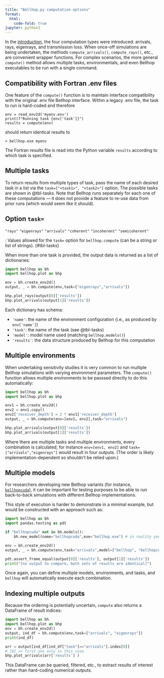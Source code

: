 ```yaml
---
title: "Bellhop.py computation options"
format:
  html:
    code-fold: true
jupyter: python3
---
```


In the [introduction](intro.qmd), the four computation types were introduced: arrivals, rays, eigenrays, and transmission loss.
When once-off simulations are being undertaken, the methods `compute_arrivals()`, `compute_rays()`, etc., are convenient wrapper functions.
For complex scenarios, the more general `compute()` method allows multiple tasks, environmentals, and even Bellhop executables to be run with a single command.

## Compatibility with Fortran .env files

One feature of the `compute()` function is to maintain interface compatibility with the original .env file Bellhop interface. Within a legacy .env file, the task to run is hard-coded and therefore
```
env = read_env2d('myenv.env')
print(f"Running task {env['task']}")
results = compute(env)
```
should return identical results to 
```
> bellhop.exe myenv
```
The Fortran results file is read into the Python variable `results` according to which task is specified.

## Multiple tasks

To return results from multiple types of task, pass the name of each desired task in a list via the `task=["<task1>", "<task2>"]` option.
The possible tasks are shown in @tbl-tasks.
Note that Bellhop runs separately for each one of these computations — it does not provide
a feature to re-use data from prior runs (which would seem like it should).

Option `task=`
----------------------
`"rays"`
`"eigenrays"`
`"arrivals"`
`"coherent"`
`"incoherent"`
`"semicoherent"`

: Values allowed for the `task=` option for `bellhop.compute` (can be a string or list of strings). {#tbl-tasks}

When more than one task is provided, the output data is returned as a list of dictionaries:

```python
import bellhop as bh 
import bellhop.plot as bhp

env = bh.create_env2d()
output, _ = bh.compute(env,task=["eigenrays","arrivals"])

bhp.plot_rays(output[0]['results'])
bhp.plot_arrivals(output[1]['results'])
```

Each dictionary has schema:

* `'name'`: the name of the environment configuration (i.e., as produced by `env['name']`)
* `'task'`: the name of the task (see @tbl-tasks)
* `'model'`: model name used (matching `bellhop.models()`)
* `'results'`: the data structure produced by Bellhop for this computation


## Multiple environments

When undertaking sensitivity studies it is very common to run multiple Bellhop simulations with varying environment parameters.
The `compute()` function allows multiple environments to be passsed directly to do this automatically:

```python
import bellhop as bh 
import bellhop.plot as bhp

env1 = bh.create_env2d()
env2 = env1.copy()
env2['receiver_depth'] = 2 * env1['receiver_depth']
output, _ = bh.compute(env=[env1, env2],task="arrivals")

bhp.plot_arrivals(output[0]['results'])
bhp.plot_arrivals(output[1]['results'])
```

Where there are multiple tasks and multiple environments, every combination is calculated; for instance `env=[env1, env2]` and `task=["arrivals","eigenrays"]` would result in four outputs. (The order is likely implementation-dependent so shouldn't be relied upon.)

## Multiple models

For researchers developing new Bellhop variants (for instance, [`bellhopcuda`](https://github.com/A-New-BellHope/bellhopcuda)), it can be important for testing purposes to be able to run back-to-back simulations with different Bellhop implementations.

This style of execution is harder to demonstrate in a minimal example, but would be constructed with an approach such as:

```python
import bellhop as bh 
import pandas.testing as pdt

if "bellhopcuda" not in bh.models():
    bh.new_model(name="bellhopcuda",exe="bellhop.exe") # in reality you would of course have a separate binary

env = bh.create_env2d()
output, _ = bh.compute(env,task="arrivals",model=["bellhop", "bellhopcuda"])

pdt.assert_frame_equal(output[0]['results'], output[1]['results'])
print("[no output to compare, both sets of results are identical]")
```

Once again, you can define multiple models, environments, and tasks, and `bellhop` will automatically execute each combination.

## Indexing multiple outputs

Because the ordering is potentially uncertain, `compute`
also returns a DataFrame of result indices:

```python
import bellhop as bh
import bellhop.plot as bhp
env = bh.create_env2d()
output, ind_df = bh.compute(env,task=["arrivals", "eigenrays"])
print(ind_df)

arr = output[ind_df[ind_df["task"]=="arrivals"].index[0]]
# [0] => first one only in this case
bhp.plot_arrivals(arr['results'] )
```

This DataFrame can be queried, filtered, etc., to extract
results of interest rather than hard-coding numerical outputs.